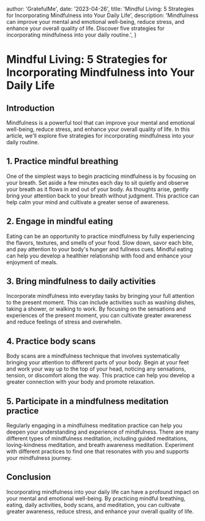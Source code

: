 
  author: 'GratefulMe',
  date: '2023-04-26',
  title: 'Mindful Living: 5 Strategies for Incorporating Mindfulness into Your Daily Life',
  description:
    'Mindfulness can improve your mental and emotional well-being, reduce stress, and enhance your overall quality of life. Discover five strategies for incorporating mindfulness into your daily routine.',
}


# Mindful Living: 5 Strategies for Incorporating Mindfulness into Your Daily Life

## Introduction

Mindfulness is a powerful tool that can improve your mental and emotional well-being, reduce stress, and enhance your overall quality of life. In this article, we'll explore five strategies for incorporating mindfulness into your daily routine.

## 1. Practice mindful breathing

One of the simplest ways to begin practicing mindfulness is by focusing on your breath. Set aside a few minutes each day to sit quietly and observe your breath as it flows in and out of your body. As thoughts arise, gently bring your attention back to your breath without judgment. This practice can help calm your mind and cultivate a greater sense of awareness.

## 2. Engage in mindful eating

Eating can be an opportunity to practice mindfulness by fully experiencing the flavors, textures, and smells of your food. Slow down, savor each bite, and pay attention to your body's hunger and fullness cues. Mindful eating can help you develop a healthier relationship with food and enhance your enjoyment of meals.

## 3. Bring mindfulness to daily activities

Incorporate mindfulness into everyday tasks by bringing your full attention to the present moment. This can include activities such as washing dishes, taking a shower, or walking to work. By focusing on the sensations and experiences of the present moment, you can cultivate greater awareness and reduce feelings of stress and overwhelm.

## 4. Practice body scans

Body scans are a mindfulness technique that involves systematically bringing your attention to different parts of your body. Begin at your feet and work your way up to the top of your head, noticing any sensations, tension, or discomfort along the way. This practice can help you develop a greater connection with your body and promote relaxation.

## 5. Participate in a mindfulness meditation practice

Regularly engaging in a mindfulness meditation practice can help you deepen your understanding and experience of mindfulness. There are many different types of mindfulness meditation, including guided meditations, loving-kindness meditation, and breath awareness meditation. Experiment with different practices to find one that resonates with you and supports your mindfulness journey.

## Conclusion

Incorporating mindfulness into your daily life can have a profound impact on your mental and emotional well-being. By practicing mindful breathing, eating, daily activities, body scans, and meditation, you can cultivate greater awareness, reduce stress, and enhance your overall quality of life.

